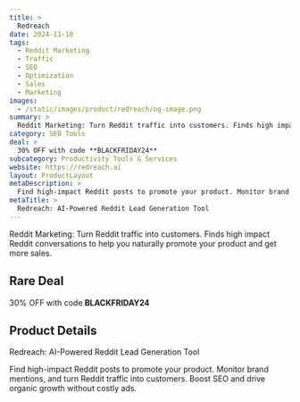 ```yaml
---
title: >
  Redreach
date: 2024-11-18
tags:
  - Reddit Marketing
  - Traffic
  - SEO
  - Optimization
  - Sales
  - Marketing
images:
  - /static/images/product/redreach/og-image.png
summary: >
  Reddit Marketing: Turn Reddit traffic into customers. Finds high impact Reddit conversations to help you naturally promote your product and get more sales.
category: SEO Tools
deal: >
  30% OFF with code **BLACKFRIDAY24**
subcategory: Productivity Tools & Services
website: https://redreach.ai
layout: ProductLayout
metaDescription: >
  Find high-impact Reddit posts to promote your product. Monitor brand mentions, and turn Reddit traffic into customers. Boost SEO and drive organic growth without costly ads.
metaTitle: >
  Redreach: AI-Powered Reddit Lead Generation Tool
---
```

Reddit Marketing: Turn Reddit traffic into customers. Finds high impact Reddit conversations to help you naturally promote your product and get more sales.

## Rare Deal

30% OFF with code **BLACKFRIDAY24**
## Product Details
Redreach: AI-Powered Reddit Lead Generation Tool

Find high-impact Reddit posts to promote your product. Monitor brand mentions, and turn Reddit traffic into customers. Boost SEO and drive organic growth without costly ads.
